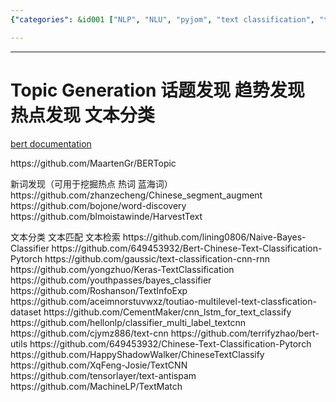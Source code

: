 ```yaml
---
{"categories": &id001 ["NLP", "NLU", "pyjom", "text classification", "topic discovery"], "category": "Natural Language Processing", "date": "2022-07-13 16:25:04", "description": "The text provides resources for generating topics, discovering trends, and detecting new words using tools like BERT documentation, Chinese segment augmentation Github repositories, and a Naive Bayes classifier.", "tags": *id001, "title": "Topic Generation 话题发现 趋势发现 热点发现"}

---
```


------

# Topic Generation 话题发现 趋势发现 热点发现 文本分类

[bert documentation](https://huggingface.co/docs/transformers/model_doc/bert)

https://github.com/MaartenGr/BERTopic

新词发现（可用于挖掘热点 热词 蓝海词）
https://github.com/zhanzecheng/Chinese_segment_augment
https://github.com/bojone/word-discovery
https://github.com/blmoistawinde/HarvestText

文本分类 文本匹配 文本检索
https://github.com/lining0806/Naive-Bayes-Classifier
https://github.com/649453932/Bert-Chinese-Text-Classification-Pytorch
https://github.com/gaussic/text-classification-cnn-rnn
https://github.com/yongzhuo/Keras-TextClassification
https://github.com/youthpasses/bayes_classifier
https://github.com/Roshanson/TextInfoExp
https://github.com/aceimnorstuvwxz/toutiao-multilevel-text-classfication-dataset
https://github.com/CementMaker/cnn_lstm_for_text_classify
https://github.com/hellonlp/classifier_multi_label_textcnn
https://github.com/cjymz886/text-cnn
https://github.com/terrifyzhao/bert-utils
https://github.com/649453932/Chinese-Text-Classification-Pytorch
https://github.com/HappyShadowWalker/ChineseTextClassify
https://github.com/XqFeng-Josie/TextCNN
https://github.com/tensorlayer/text-antispam
https://github.com/MachineLP/TextMatch

